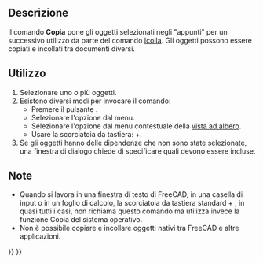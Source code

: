 <languages/>

{{Docnav/it
|[[Std_Cut/it|Taglia]]
|[[Std_Paste/it|Incolla]]
|[[Std_Edit_Menu/it|Menu Modifica]]
|IconL=Std_Cut.svg
|IconR=Std_Paste.svg
|IconC=Freecad.svg
}}

{{GuiCommand/it
|Name=Std_Copy
|Name/it=Copia
|MenuLocation=Modifica → Copia
|Shortcut={{KEY|Ctrl}}+{{KEY|C}}
|Workbenches=Tutti
|SeeAlso=[[Std_Paste/it|Incolla]], [[Std_DuplicateSelection/it|Duplica la selezione]]
}}

<span id="Description"></span>
==Descrizione== 

Il comando '''Copia''' pone gli oggetti selezionati negli "appunti" per un successivo utilizzo da parte del comando [[Std_Paste/it|Icolla]]. Gli oggetti possono essere copiati e incollati tra documenti diversi.

<span id="Usage"></span>
==Utilizzo== 

# Selezionare uno o più oggetti.
# Esistono diversi modi per invocare il comando:
#* Premere il pulsante {{Button|[[Image:Std_Copy.svg|16px]] [[Std_Copy/it|Copia]]}}.
#* Selezionare l'opzione {{MenuCommand|Modifica → [[Image:Std_Copy.svg|16px]] Copia}} dal menu.
#* Selezionare l'opzione {{MenuCommand|[[Image:Std_Copy.svg|16px]] Copia}} dal menu contestuale della [[Tree_view/it|vista ad albero]].
#* Usare la scorciatoia da tastiera: {{KEY|Ctrl}}+{{KEY|C}}.
# Se gli oggetti hanno delle dipendenze che non sono state selezionate, una finestra di dialogo chiede di specificare quali devono essere incluse.

<span id="Notes"></span>
==Note==

* Quando si lavora in una finestra di testo di FreeCAD, in una casella di input o in un foglio di calcolo, la scorciatoia da tastiera standard {{KEY|Ctrl}} + {{KEY|C}}, in quasi tutti i casi, non richiama questo comando ma utilizza invece la funzione Copia del sistema operativo.
* Non è possibile copiare e incollare oggetti nativi tra FreeCAD e altre applicazioni.


{{Docnav/it
|[[Std_Cut/it|Taglia]]
|[[Std_Paste/it|Incolla]]
|[[Std_Edit_Menu/it|Menu Modifica]]
|IconL=Std_Cut.svg
|IconR=Std_Paste.svg
|IconC=Freecad.svg
}}

{{Std_Base_navi{{#translation:}}}}
{{Userdocnavi{{#translation:}}}}